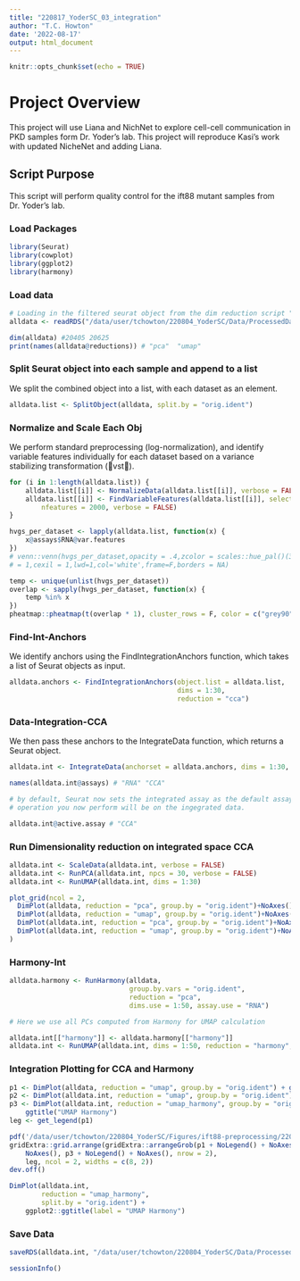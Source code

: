 ```yaml
---
title: "220817_YoderSC_03_integration"
author: "T.C. Howton"
date: '2022-08-17'
output: html_document
---
```


```r
knitr::opts_chunk$set(echo = TRUE)
```

# Project Overview
This project will use Liana and NichNet to explore cell-cell communication in PKD samples form Dr. Yoder's lab. This project will reproduce Kasi's work with updated NicheNet and adding Liana.

## Script Purpose
This script will perform quality control for the ift88 mutant samples from Dr. Yoder's lab. 

### Load Packages

```r
library(Seurat)
library(cowplot)
library(ggplot2)
library(harmony)
```


### Load data

```r
# Loading in the filtered seurat object from the dim reduction script "/data/user/tchowton/220804_YoderSC/Scripts/220816_YoderSC_02_dim-reduction.Rmd"
alldata <- readRDS("/data/user/tchowton/220804_YoderSC/Data/ProcessedData/220817_YoderSC_02-ift88-dr.rds")

dim(alldata) #20405 20625
print(names(alldata@reductions)) # "pca"  "umap"
```

### Split Seurat object into each sample and append to a list
We split the combined object into a list, with each dataset as an element. 

```r
alldata.list <- SplitObject(alldata, split.by = "orig.ident")
```

### Normalize and Scale Each Obj
We perform standard preprocessing (log-normalization), and identify variable features individually for each dataset based on a variance stabilizing transformation (vst).

```r
for (i in 1:length(alldata.list)) {
    alldata.list[[i]] <- NormalizeData(alldata.list[[i]], verbose = FALSE)
    alldata.list[[i]] <- FindVariableFeatures(alldata.list[[i]], selection.method = "vst",
        nfeatures = 2000, verbose = FALSE)
}

hvgs_per_dataset <- lapply(alldata.list, function(x) {
    x@assays$RNA@var.features
})
# venn::venn(hvgs_per_dataset,opacity = .4,zcolor = scales::hue_pal()(3),cexsn
# = 1,cexil = 1,lwd=1,col='white',frame=F,borders = NA)

temp <- unique(unlist(hvgs_per_dataset))
overlap <- sapply(hvgs_per_dataset, function(x) {
    temp %in% x
})
pheatmap::pheatmap(t(overlap * 1), cluster_rows = F, color = c("grey90", "grey20"))
```

### Find-Int-Anchors
We identify anchors using the FindIntegrationAnchors function, which takes a list of Seurat objects as input.

```r
alldata.anchors <- FindIntegrationAnchors(object.list = alldata.list,
                                          dims = 1:30,
                                          reduction = "cca")
```

### Data-Integration-CCA
We then pass these anchors to the IntegrateData function, which returns a Seurat object.

```r
alldata.int <- IntegrateData(anchorset = alldata.anchors, dims = 1:30, new.assay.name = "CCA")

names(alldata.int@assays) # "RNA" "CCA"

# by default, Seurat now sets the integrated assay as the default assay, so any
# operation you now perform will be on the ingegrated data.

alldata.int@active.assay # "CCA"
```

### Run Dimensionality reduction on integrated space CCA

```r
alldata.int <- ScaleData(alldata.int, verbose = FALSE)
alldata.int <- RunPCA(alldata.int, npcs = 30, verbose = FALSE)
alldata.int <- RunUMAP(alldata.int, dims = 1:30)
```

```r
plot_grid(ncol = 2,
  DimPlot(alldata, reduction = "pca", group.by = "orig.ident")+NoAxes()+ggtitle("PCA raw_data"),
  DimPlot(alldata, reduction = "umap", group.by = "orig.ident")+NoAxes()+ggtitle("UMAP raw_data"),
  DimPlot(alldata.int, reduction = "pca", group.by = "orig.ident")+NoAxes()+ggtitle("PCA CCA integrated"),
  DimPlot(alldata.int, reduction = "umap", group.by = "orig.ident")+NoAxes()+ggtitle("UMAP CCA integrated")
)
```

### Harmony-Int
```r
alldata.harmony <- RunHarmony(alldata,
                              group.by.vars = "orig.ident",
                              reduction = "pca",
                              dims.use = 1:50, assay.use = "RNA")

# Here we use all PCs computed from Harmony for UMAP calculation

alldata.int[["harmony"]] <- alldata.harmony[["harmony"]]
alldata.int <- RunUMAP(alldata.int, dims = 1:50, reduction = "harmony", reduction.name = "umap_harmony")
```

### Integration Plotting for CCA and Harmony
```r
p1 <- DimPlot(alldata, reduction = "umap", group.by = "orig.ident") + ggtitle("UMAP raw_data")
p2 <- DimPlot(alldata.int, reduction = "umap", group.by = "orig.ident") + ggtitle("UMAP CCA")
p3 <- DimPlot(alldata.int, reduction = "umap_harmony", group.by = "orig.ident") +
    ggtitle("UMAP Harmony")
leg <- get_legend(p1)

pdf('/data/user/tchowton/220804_YoderSC/Figures/ift88-preprocessing/220817_int-cca-harmony-umap.pdf')
gridExtra::grid.arrange(gridExtra::arrangeGrob(p1 + NoLegend() + NoAxes(), p2 + NoLegend() +
    NoAxes(), p3 + NoLegend() + NoAxes(), nrow = 2),
    leg, ncol = 2, widths = c(8, 2))
dev.off()

DimPlot(alldata.int,
        reduction = "umap_harmony",
        split.by = "orig.ident") +
    ggplot2::ggtitle(label = "UMAP Harmony")

```

### Save Data
```r
saveRDS(alldata.int, "/data/user/tchowton/220804_YoderSC/Data/ProcessedData/220817_YoderSC_03-ift88-integration.rds")

sessionInfo()
```







